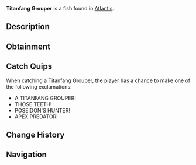{{FishInfobox
|image          = Titanfang Grouper.png
|rarity         = Rare
|sea            = First Sea
|location       = [[Atlantis]]
|sublocation    = 
|sources        = Fishing Rod
|radar_location = 
|xp             = 500
|weather        = 
|time           = Night
|season         = 
|bait           = Fish Head
|base_weight    = 60
|base_value     = 1000
|weight_range   = 30
|base_chance    = 10
|base_resil     = 35
}}
'''Titanfang Grouper''' is a {{Rarity|Rare}} fish found in [[Atlantis]].

== Description ==
{{Description|A fearsome grouper species unique to Poseidon's Pool. Its massive jaws are lined with dagger-like teeth, making it one of the most formidable predators in these sacred waters.|Bestiary Entry}}

== Obtainment ==
{{Description|Listen for deep rumbling sounds in Poseidon's Pool.|Bestiary Hint}}
{{Fish Availability|
Atlantis/Poseidon Temple
|top_rods      = 
Trident Rod\139613.27\113273.48;
Leviathan's Fang Rod\136389.12\112030.22;
Free Spirit Rod\123107.21\99881.49;
No-Life Rod\100924.69\89978.43;
Azure Of Lagoon\98418.04\78264.63;
Brick Built Rod\76267.23\88221.46;
Lucky Rod\74070.53\80307.22;
Fungal Rod\79402.08\98616.39;
Firefly Rod\94681.91\115753.17;
Fast Rod\92265.11\101888.22;
Candy Cane Rod\63089.84\78610;
Seraphic Rod\88402.17\77744.15;
Ethereal Prism Rod\87158.05\76119.8;
Challenger's Rod\85702.73\74777.47;
Rod Of The Forgotten Fang\85028.82\72337.68;
Zeus Rod\81160.65\68642.7;
Rod Of The Exalted One\80716.37\65876.32;
Verdant Shear Rod\79246.87\68737.58;
Rod Of The Depths\78791.05\64339.29;
Blazebringer Rod\78647.06\65349.64;
Depthseeker Rod\76762.22\66519.84;
Volcanic Rod\75771.62\60634.23;
Avalanche Rod\72506.36\58599.66;
Steady Rod\27348.62\22075.84
|recommended   = Trident Rod
}}

== Catch Quips ==
When catching a Titanfang Grouper, the player has a chance to make one of the following exclamations:
* A TITANFANG GROUPER!
* THOSE TEETH!
* POSEIDON'S HUNTER!
* APEX PREDATOR!

== Change History ==
{{Change History|{{subst:Current Version}}}}

== Navigation ==
{{Fish Navbox|Atlantis}}